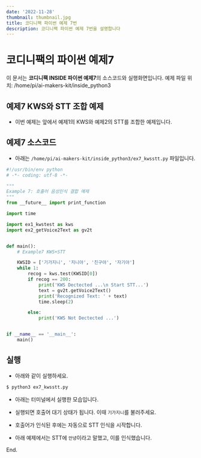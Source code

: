 ```yaml
---
date: '2022-11-28'
thumbnail: thumbnail.jpg
title: 코디니팩 파이썬 예제 7번
description: 코디니팩 파이썬 예제 7번을 설명합니다
---
```


# 코디니팩의 파이썬 예제7

<MdxTextBox>
    <Box sx={{ color: 'secondary.main', fontWeight: 600, mb: 1 }}>
        이 문서는 <b>코디니팩 INSIDE 파이썬 예제7</b>의 소스코드와 실행화면입니다.
    </Box>
    <Typography sx={{ color: '#666', mb: 1 }} variant="body1">
        예제 파일 위치: /home/pi/ai-makers-kit/inside_python3
    </Typography>
</MdxTextBox>

## 예제7 KWS와 STT 조합 예제

-   이번 예제는 앞에서 예제1의 KWS와 예제2의 STT를 조합한 예제입니다.

## 예제7 소스코드

-   아래는 `/home/pi/ai-makers-kit/inside_python3/ex7_kwsstt.py` 파일입니다.

```python
#!/usr/bin/env python
# -*- coding: utf-8 -*-

"""
Example 7: 호출어 음성인식 결합 예제
"""
from __future__ import print_function

import time

import ex1_kwstest as kws
import ex2_getVoice2Text as gv2t


def main():
    # Example7 KWS+STT

    KWSID = ['기가지니', '지니야', '친구야', '자기야']
    while 1:
        recog = kws.test(KWSID[0])
        if recog == 200:
            print('KWS Dectected ...\n Start STT...')
            text = gv2t.getVoice2Text()
            print('Recognized Text: ' + text)
            time.sleep(2)

        else:
            print('KWS Not Dectected ...')


if __name__ == '__main__':
    main()

```

## 실행

-   아래와 같이 실행하세요.

```bash
$ python3 ex7_kwsstt.py
```

-   아래는 터미널에서 실행한 모습입니다.
-   실행되면 호출어 대기 상태가 됩니다. 이때 `기가지니`를 불러주세요.
-   호출어가 인식된 후에는 자동으로 STT 인식을 시작합니다.
-   아래 예제에서는 STT에 `안녕`이라고 말했고, 이를 인식했습니다.

    <MdxImageView src="/images/codinypack-py/inside-python3/ex7_out1.png" caption="예제 실행" transparentBg />

<PyInsideExampleLinkBox exampleId="ex7" />

End.
